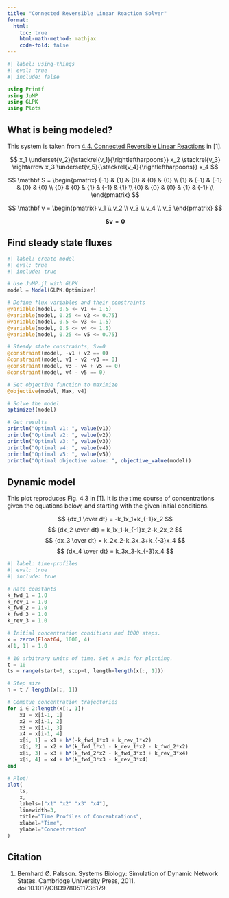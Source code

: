 ```yaml
---
title: "Connected Reversible Linear Reaction Solver"
format:
  html:
    toc: true
    html-math-method: mathjax
    code-fold: false
---
```


```julia
#| label: using-things
#| eval: true
#| include: false

using Printf
using JuMP
using GLPK
using Plots
```

## What is being modeled?

This system is taken from [4.4. Connected Reversible Linear Reactions](https://masspy.readthedocs.io/en/latest/education/sb2/chapters/sb2_chapter4.html#Connected-Reversible-Linear-Reactions) in [1].

$$ x_1 \underset{v_2}{\stackrel{v_1}{\rightleftharpoons}} x_2 \stackrel{v_3} \rightarrow x_3 \underset{v_5}{\stackrel{v_4}{\rightleftharpoons}} x_4 $$

$$ \mathbf S = \begin{pmatrix} {-1} & {1} & {0} & {0} & {0}  \\ {1} & {-1} & {-1} & {0} & {0}  \\ {0} & {0} & {1} & {-1} & {1}  \\  {0} & {0} & {0} & {1} & {-1}  \\ \end{pmatrix} $$

$$ \mathbf v = \begin{pmatrix} v_1 \\ v_2 \\ v_3 \\ v_4 \\ v_5 \end{pmatrix} $$

$$ \mathbf{Sv} = \mathbf 0 $$

## Find steady state fluxes

```julia
#| label: create-model
#| eval: true
#| include: true

# Use JuMP.jl with GLPK
model = Model(GLPK.Optimizer)

# Define flux variables and their constraints
@variable(model, 0.5 <= v1 <= 1.5)
@variable(model, 0.25 <= v2 <= 0.75)
@variable(model, 0.5 <= v3 <= 1.5)
@variable(model, 0.5 <= v4 <= 1.5)
@variable(model, 0.25 <= v5 <= 0.75)

# Steady state constraints, Sv=0
@constraint(model, -v1 + v2 == 0)
@constraint(model, v1 - v2 -v3 == 0)
@constraint(model, v3 - v4 + v5 == 0)
@constraint(model, v4 - v5 == 0)

# Set objective function to maximize
@objective(model, Max, v4)

# Solve the model
optimize!(model)

# Get results
println("Optimal v1: ", value(v1))
println("Optimal v2: ", value(v2))
println("Optimal v3: ", value(v3))
println("Optimal v4: ", value(v4))
println("Optimal v5: ", value(v5))
println("Optimal objective value: ", objective_value(model))
```

## Dynamic model

This plot reproduces Fig. 4.3 in [1]. It is the time course of concentrations given the equations below, and starting with the given initial conditions.

$$ {dx_1 \over dt} = -k_1x_1+k_{-1}x_2 $$
$$ {dx_2 \over dt} = k_1x_1-k_{-1}x_2-k_2x_2 $$
$$ {dx_3 \over dt} = k_2x_2-k_3x_3+k_{-3}x_4 $$
$$ {dx_4 \over dt} =  k_3x_3-k_{-3}x_4 $$

```julia
#| label: time-profiles
#| eval: true
#| include: true

# Rate constants
k_fwd_1 = 1.0
k_rev_1 = 1.0
k_fwd_2 = 1.0
k_fwd_3 = 1.0
k_rev_3 = 1.0

# Initial concentration conditions and 1000 steps.
x = zeros(Float64, 1000, 4)
x[1, 1] = 1.0

# 10 arbitrary units of time. Set x axis for plotting.
t = 10
ts = range(start=0, stop=t, length=length(x[:, 1]))

# Step size
h = t / length(x[:, 1])

# Comptue concentration trajectories
for i ∈ 2:length(x[:, 1])
    x1 = x[i-1, 1]
    x2 = x[i-1, 2]
    x3 = x[i-1, 3]
    x4 = x[i-1, 4]
    x[i, 1] = x1 + h*(-k_fwd_1*x1 + k_rev_1*x2)
    x[i, 2] = x2 + h*(k_fwd_1*x1 - k_rev_1*x2 - k_fwd_2*x2)
    x[i, 3] = x3 + h*(k_fwd_2*x2 - k_fwd_3*x3 + k_rev_3*x4)
    x[i, 4] = x4 + h*(k_fwd_3*x3 - k_rev_3*x4)
end

# Plot!
plot(
    ts,
    x, 
    labels=["x1" "x2" "x3" "x4"],
    linewidth=3, 
    title="Time Profiles of Concentrations",
    xlabel="Time",
    ylabel="Concentration"
)
```

## Citation

1. Bernhard Ø. Palsson. Systems Biology: Simulation of Dynamic Network States. Cambridge University Press, 2011. doi:10.1017/CBO9780511736179.
